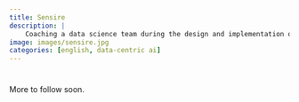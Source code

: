 ```yaml
---
title: Sensire
description: |
    Coaching a data science team during the design and implementation of a state-of-the-art data platform for elderly and home care.
image: images/sensire.jpg
categories: [english, data-centric ai]
---
```


# 

More to follow soon.
